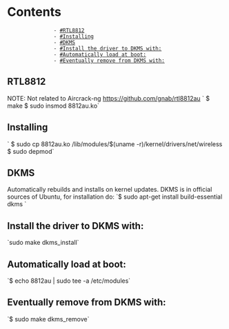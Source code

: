 = Contents =
                - [[#RTL8812]]
                - [[#Installing]]
                - [[#DKMS]]
                - [[#Install the driver to DKMS with:]]
                - [[#Automatically load at boot:]]
                - [[#Eventually remove from DKMS with:]]

== RTL8812 ==
NOTE: Not related to Aircrack-ng
https://github.com/gnab/rtl8812au
`
$ make
$ sudo insmod 8812au.ko`
== Installing ==
`
$ sudo cp 8812au.ko /lib/modules/$(uname -r)/kernel/drivers/net/wireless
$ sudo depmod`
== DKMS ==
Automatically rebuilds and installs on kernel updates. DKMS is in official sources of Ubuntu, for installation do:
`$ sudo apt-get install build-essential dkms `
== Install the driver to DKMS with: ==
`sudo make dkms_install`
== Automatically load at boot: ==
`$ echo 8812au | sudo tee -a /etc/modules`
== Eventually remove from DKMS with: ==
`$ sudo make dkms_remove`
